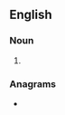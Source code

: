 {{also|Kulaks}}
==English==

===Noun===
{{head|en|noun plural form}}

# {{plural of|kulak|lang=en}}

===Anagrams===
* {{anagrams|en|Kuklas}}